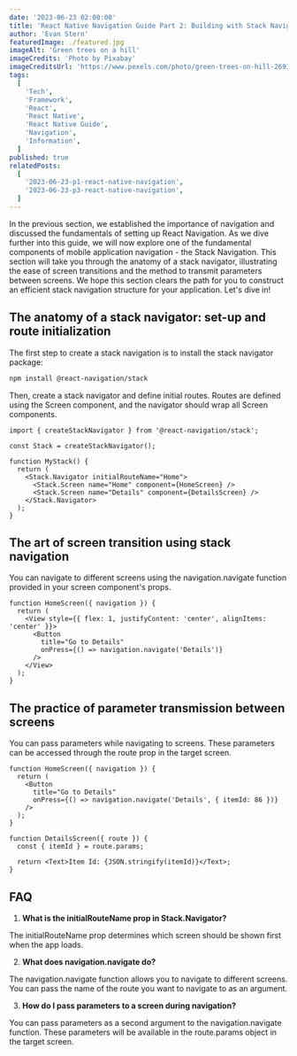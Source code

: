 ```yaml
---
date: '2023-06-23 02:00:00'
title: 'React Native Navigation Guide Part 2: Building with Stack Navigation'
author: 'Evan Stern'
featuredImage: ./featured.jpg
imageAlt: 'Green trees on a hill'
imageCredits: 'Photo by Pixabay'
imageCreditsUrl: 'https://www.pexels.com/photo/green-trees-on-hill-269138/'
tags:
  [
    'Tech',
    'Framework',
    'React',
    'React Native',
    'React Native Guide',
    'Navigation',
    'Information',
  ]
published: true
relatedPosts:
  [
    '2023-06-23-p1-react-native-navigation',
    '2023-06-23-p3-react-native-navigation',
  ]
---
```


In the previous section, we established the importance of navigation and discussed the fundamentals of setting up React Navigation. As we dive further into this guide, we will now explore one of the fundamental components of mobile application navigation - the Stack Navigation. This section will take you through the anatomy of a stack navigator, illustrating the ease of screen transitions and the method to transmit parameters between screens. We hope this section clears the path for you to construct an efficient stack navigation structure for your application. Let's dive in!


<ReactNativeNavigationSeriesNavigation
  currentPage={ReactNativeNavigationSeriesPage.P2}
/>

## The anatomy of a stack navigator: set-up and route initialization

The first step to create a stack navigation is to install the stack navigator package:

```bash
npm install @react-navigation/stack
```

Then, create a stack navigator and define initial routes. Routes are defined using the Screen component, and the navigator should wrap all Screen components.

```tsx
import { createStackNavigator } from '@react-navigation/stack';

const Stack = createStackNavigator();

function MyStack() {
  return (
    <Stack.Navigator initialRouteName="Home">
      <Stack.Screen name="Home" component={HomeScreen} />
      <Stack.Screen name="Details" component={DetailsScreen} />
    </Stack.Navigator>
  );
}
```

## The art of screen transition using stack navigation

You can navigate to different screens using the navigation.navigate function provided in your screen component's props.

```tsx
function HomeScreen({ navigation }) {
  return (
    <View style={{ flex: 1, justifyContent: 'center', alignItems: 'center' }}>
      <Button
        title="Go to Details"
        onPress={() => navigation.navigate('Details')}
      />
    </View>
  );
}
```

## The practice of parameter transmission between screens

You can pass parameters while navigating to screens. These parameters can be accessed through the route prop in the target screen.

```tsx
function HomeScreen({ navigation }) {
  return (
    <Button
      title="Go to Details"
      onPress={() => navigation.navigate('Details', { itemId: 86 })}
    />
  );
}

function DetailsScreen({ route }) {
  const { itemId } = route.params;

  return <Text>Item Id: {JSON.stringify(itemId)}</Text>;
}
```

## FAQ

1. **What is the initialRouteName prop in Stack.Navigator?**

The initialRouteName prop determines which screen should be shown first when the app loads.

2. **What does navigation.navigate do?**

The navigation.navigate function allows you to navigate to different screens. You can pass the name of the route you want to navigate to as an argument.

3. **How do I pass parameters to a screen during navigation?**

You can pass parameters as a second argument to the navigation.navigate function. These parameters will be available in the route.params object in the target screen.
